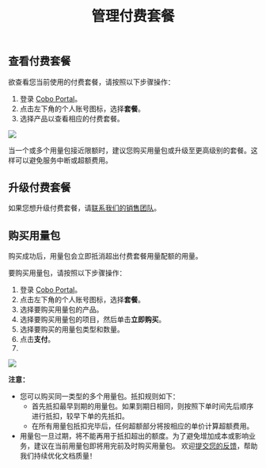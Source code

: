 ﻿---
title: "管理付费套餐"
sidebarTitle: "管理付费套餐"
lang: "zh-hans"
description: "掌握如何查看和管理您的付费套餐，避免服务中断或超额费用。"
---


## 查看付费套餐

欲查看您当前使用的付费套餐，请按照以下步骤操作：

1. 登录 [Cobo Portal](https://portal.cobo.com/login)。
2. 点击左下角的个人账号图标，选择**套餐**。 
3. 选择产品以查看相应的付费套餐。

<img src="/cn/images/bills-and-payments/view.png" className="screenshot_full_screen"/>

当一个或多个用量包接近限额时，建议您购买用量包或升级至更高级别的套餐。这样可以避免服务中断或超额费用。

## 升级付费套餐

如果您想升级付费套餐，请[联系我们的销售团队](https://www.cobo.com/book-demo/?utm_source=product-manual&utm_medium=product&utm_campaign=pricing-plan-intro&utm_content=enterprise-contact-sales)。

## 购买用量包

购买成功后，用量包会立即抵消超出付费套餐用量配额的用量。 

要购买用量包，请按照以下步骤操作：

1. 登录 [Cobo Portal](https://portal.cobo.com/login)。
2. 点击左下角的个人账号图标，选择**套餐**。 
3. 选择要购买用量包的产品。
4. 选择要购买用量包的项目，然后单击**立即购买**。
5. 选择要购买的用量包类型和数量。
6. 点击**支付**。
7. <PaymentMethods />

<img src="/cn/images/bills-and-payments/add-on.png" className="screenshot_full_screen"/>

**注意：**

- 您可以购买同一类型的多个用量包。抵扣规则如下：	
  - 首先抵扣最早到期的用量包。如果到期日相同，则按照下单时间先后顺序进行抵扣，较早下单的先抵扣。
  - 在所有用量包抵扣完毕后，任何超额部分将按相应的单价计算超额费用。
- 用量包一旦过期，将不能再用于抵扣超出的额度。为了避免增加成本或影响业务，建议在当前用量包即将用完前及时购买用量包。
<Tip>欢迎[提交您的反馈](https://forms.zohopublic.com/cobo/form/DocumentFeedbackForm/formperma/QvLOhxJv1_JMsJ-1dleZ8Itb_7rzN-LtgvsDdxosoVI?referrername=manuals)，帮助我们持续优化文档质量！</Tip>